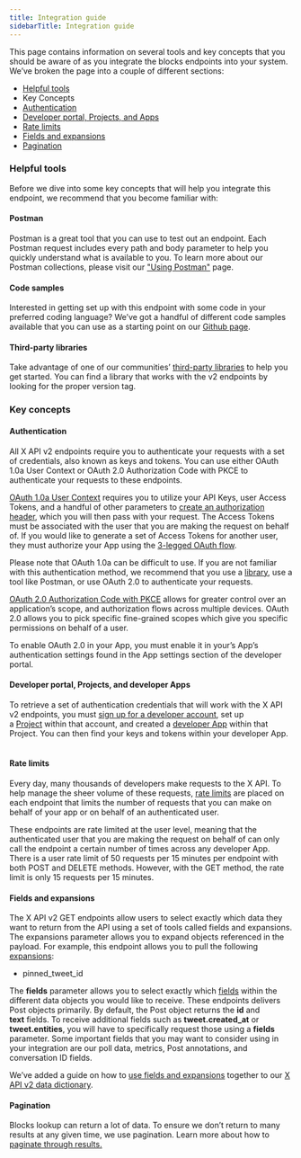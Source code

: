 ---
title: Integration guide
sidebarTitle: Integration guide
---


This page contains information on several tools and key concepts that you should be aware of as you integrate the blocks endpoints into your system. We’ve broken the page into a couple of different sections:

* [Helpful tools](#helpful)
* Key Concepts
* [Authentication](#authentication)
* [Developer portal, Projects, and Apps](#portal)
* [Rate limits](#limits)
* [Fields and expansions](#fields)
* [Pagination](#pagination)

### Helpful tools

Before we dive into some key concepts that will help you integrate this endpoint, we recommend that you become familiar with:

#### Postman

Postman is a great tool that you can use to test out an endpoint. Each Postman request includes every path and body parameter to help you quickly understand what is available to you. To learn more about our Postman collections, please visit our ["Using Postman"](/tutorials/postman-getting-started) page. 

#### Code samples

Interested in getting set up with this endpoint with some code in your preferred coding language? We’ve got a handful of different code samples available that you can use as a starting point on our [Github page](https://github.com/xdevplatform/Twitter-API-v2-sample-code).

#### Third-party libraries

Take advantage of one of our communities’ [third-party libraries](/x-api/tools-and-libraries/overview) to help you get started. You can find a library that works with the v2 endpoints by looking for the proper version tag.

### Key concepts

#### Authentication

All X API v2 endpoints require you to authenticate your requests with a set of credentials, also known as keys and tokens. You can use either OAuth 1.0a User Context or OAuth 2.0 Authorization Code with PKCE to authenticate your requests to these endpoints. 

[OAuth 1.0a User Context](/resources/fundamentals/authentication) requires you to utilize your API Keys, user Access Tokens, and a handful of other parameters to [create an authorization header](https://developer-staging.twitter.com/resources/fundamentals/authentication/authorizing-a-request), which you will then pass with your request. The Access Tokens must be associated with the user that you are making the request on behalf of. If you would like to generate a set of Access Tokens for another user, they must authorize your App using the [3-legged OAuth flow](https://developer-staging.twitter.com/resources/fundamentals/authentication/obtaining-user-access-tokens). 

Please note that OAuth 1.0a can be difficult to use. If you are not familiar with this authentication method, we recommend that you use a [library](https://developer.x.com/en/content/en/docs/twitter-api/tools-and-libraries), use a tool like Postman, or use OAuth 2.0 to authenticate your requests.

[OAuth 2.0 Authorization Code with PKCE](https://developer.twitter.com/en/docs/authentication/oauth-2-0/authorization-code) allows for greater control over an application’s scope, and authorization flows across multiple devices. OAuth 2.0 allows you to pick specific fine-grained scopes which give you specific permissions on behalf of a user. 

To enable OAuth 2.0 in your App, you must enable it in your’s App’s authentication settings found in the App settings section of the developer portal.

#### Developer portal, Projects, and developer Apps

To retrieve a set of authentication credentials that will work with the X API v2 endpoints, you must [sign up for a developer account](https://developer.twitter.com/en/portal/petition/essential/basic-info), set up a [Project](/resources/fundamentals/projects) within that account, and created a [developer App](/resources/fundamentals/developer-apps) within that Project. You can then find your keys and tokens within your developer App.
 

#### Rate limits

Every day, many thousands of developers make requests to the X API. To help manage the sheer volume of these requests, [rate limits](/x-api/fundamentals/rate-limits) are placed on each endpoint that limits the number of requests that you can make on behalf of your app or on behalf of an authenticated user. 

These endpoints are rate limited at the user level, meaning that the authenticated user that you are making the request on behalf of can only call the endpoint a certain number of times across any developer App. There is a user rate limit of 50 requests per 15 minutes per endpoint with both POST and DELETE methods. However, with the GET method, the rate limit is only 15 requests per 15 minutes.
 

#### Fields and expansions

The X API v2 GET endpoints allow users to select exactly which data they want to return from the API using a set of tools called fields and expansions. The expansions parameter allows you to expand objects referenced in the payload. For example, this endpoint allows you to pull the following [expansions](/x-api/fundamentals/expansions):

* pinned\_tweet\_id


The **fields** parameter allows you to select exactly which [fields](/x-api/fundamentals/fields) within the different data objects you would like to receive. These endpoints delivers Post objects primarily. By default, the Post object returns the **id** and **text** fields. To receive additional fields such as **tweet.created_at** or **tweet.entities**, you will have to specifically request those using a **fields** parameter. Some important fields that you may want to consider using in your integration are our poll data, metrics, Post annotations, and conversation ID fields.

We’ve added a guide on how to [use fields and expansions](/x-api/fundamentals/data-dictionary#how-to-use-fields-and-expansions) together to our [X API v2 data dictionary](/x-api/fundamentals/data-dictionary).

#### Pagination

Blocks lookup can return a lot of data. To ensure we don’t return to many results at any given time, we use pagination. Learn more about how to [paginate through results.](https://developer.x.com/en/docs/x-api/users/blocks/content/developer-twitter/en/docs/twitter-api/pagination)